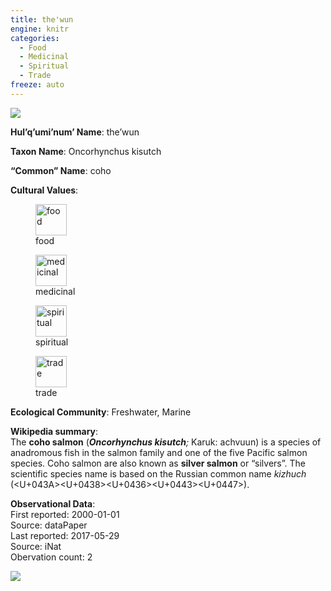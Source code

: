 ```yaml
---
title: the'wun
engine: knitr
categories:
  - Food
  - Medicinal
  - Spiritual
  - Trade
freeze: auto
---
```

![](https://inaturalist-open-data.s3.amazonaws.com/photos/5139610/medium.jpg){fig-alt="the'wun - coho"}

**Hul'q'umi'num' Name**: the'wun

**Taxon Name**: Oncorhynchus kisutch

**"Common" Name**: coho

**Cultural Values**:  

::: {layout-nrow=1 style="width:60%"}
![food](/files/food.svg){width=50px}

![medicinal](/files/medicinal.svg){width=50px}

![spiritual](/files/spiritual.svg){width=50px}

![trade](/files/trade.svg){width=50px}
:::

**Ecological Community**: Freshwater, Marine

**Wikipedia summary**:  
The <b>coho salmon</b> (<i><b>Oncorhynchus kisutch</b>;</i> Karuk: achvuun) is a species of anadromous fish in the salmon family and one of the five Pacific salmon species. Coho salmon are also known as <b>silver salmon</b> or "silvers". The scientific species name is based on the Russian common name <i>kizhuch</i> (<U+043A><U+0438><U+0436><U+0443><U+0447>).

**Observational Data**:   
First reported: 2000-01-01  
Source: dataPaper  
Last reported: 2017-05-29  
Source: iNat  
Obervation count: 2

![](community_dist.png)
